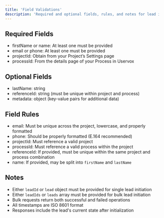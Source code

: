 ```yaml
---
title: 'Field Validations'
description: 'Required and optional fields, rules, and notes for lead initiation'
---
```


## Required Fields

- firstName or name: At least one must be provided
- email or phone: At least one must be provided
- projectId: Obtain from your Project’s Settings page
- processId: From the details page of your Process in Uservox

## Optional Fields

- lastName: string
- referenceId: string (must be unique within project and process)
- metadata: object (key-value pairs for additional data)

## Field Rules

- email: Must be unique across the project, lowercase, and properly formatted
- phone: Should be properly formatted (E.164 recommended)
- projectId: Must reference a valid project
- processId: Must reference a valid process within the project
- referenceId: If provided, must be unique within the same project and process combination
- name: If provided, may be split into `firstName` and `lastName`

## Notes

- Either `leadId` or `lead` object must be provided for single lead initiation
- Either `leadIds` or `leads` array must be provided for bulk lead initiation
- Bulk requests return both successful and failed operations
- All timestamps are ISO 8601 format
- Responses include the lead's current state after initialization
